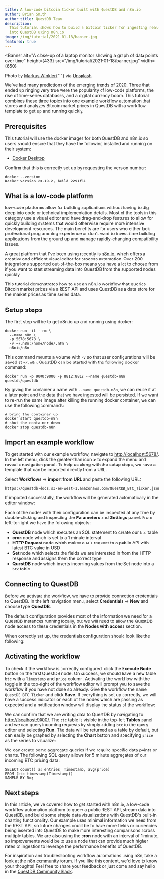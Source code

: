 ```yaml
---
title: A low-code bitcoin ticker built with QuestDB and n8n.io
author: Brian Smith
author_title: QuestDB Team
description:
  This tutorial shows how to build a bitcoin ticker for ingesting real-time data
  into QuestDB using n8n.io
image: /img/tutorial/2021-01-18/banner.jpg
featured: true
---
```



<Banner
  alt="A close-up of a laptop monitor showing a graph of data points over time"
  height={433}
  src="/img/tutorial/2021-01-18/banner.jpg"
  width={650}
>
  Photo by <a href="https://unsplash.com/photos/IrRbSND5EUc">Markus Winkler</a>{" "}
  via <a href="https://unsplash.com">Unsplash</a>
</Banner>

We've had many predictions of the emerging trends of 2020. Three that ended up
ringing very true were the popularity of low-code platforms, the rise of
time-series databases, and a digital currency boom. This tutorial combines these
three topics into one example workflow automation that stores and analyzes
Bitcoin market prices in QuestDB with a workflow template to get up and running
quickly.

<!--truncate-->

## Prerequisites

This tutorial will use the docker images for both QuestDB and n8n.io so users
should ensure that they have the following installed and running on their
system:

- [Docker Desktop](https://docs.docker.com/get-docker/)

Confirm that this is correctly set up by requesting the version number:

```shell
docker --version
Docker version 20.10.2, build 2291f61
```

## What is a low-code platform

low-code platforms allow for building applications without having to dig deep
into code or technical implementation details. Most of the tools in this
category use a visual editor and have drag-and-drop features to allow for
quickly building systems that would otherwise require more intensive development
resources. The main benefits are for users who either lack professional
programming experience or don't want to invest time building applications from
the ground up and manage rapidly-changing compatibility issues.

A great platform that I've been using recently is [n8n.io](https://n8n.io/),
which offers a creative and efficient visual editor for process automation. Over
200 integrations supported out-of-the-box means you have a lot to choose from if
you want to start streaming data into QuestDB from the supported nodes quickly.

This tutorial demonstrates how to use an n8n.io workflow that queries Bitcoin
market prices via a REST API and uses QuestDB as a data store for the market
prices as time series data.

## Setup steps

The first step will be to get n8n.io up and running using docker:

```shell
docker run -it --rm \
  --name n8n \
  -p 5678:5678 \
  -v ~/.n8n:/home/node/.n8n \
  n8nio/n8n
```

This command mounts a volume with `-v` so that user configurations will be saved
at `~/.n8n`. QuestDB can be started with the following docker command:

```
docker run -p 9000:9000 -p 8812:8812 --name questdb-n8n questdb/questdb
```

By giving the container a name with `--name questdb-n8n`, we can reuse it at a later point and
the data that we have ingested will be persisted. If we want to re-run the same
image after killing the running docker container, we can use the following
commands:

```shell
# bring the container up
docker start questdb-n8n
# shut the container down
docker stop questdb-n8n
```

## Import an example workflow

To get started with our example workflow, navigate to
[http://localhost:5678/](http://localhost:5678/). In the left menu, click the
greater-than icon **>** to expand the menu and reveal a navigation panel. To
help us along with the setup steps, we have a template that can be imported
directly from a URL.

Select **Workflows** -> **import from URL** and paste the following URL:

```bash
https://questdb-docs.s3-eu-west-1.amazonaws.com/QuestDB_BTC_Ticker.json
```

If imported successfully, the workflow will be generated automatically in the
editor window:


<Screenshot
  alt="Submission form to import an n8n.io workflow from URL"
  height={284}
  src="/img/tutorial/2021-01-18/imported-workflow.png"
  title="Example QuestDB BTC ticker workflow imported from URL"
  width={650}
/>

Each of the nodes with their configuration can be inspected at any time by
double-clicking and inspecting the **Parameters** and **Settings** panel. From
left-to-right we have the following objects:

- **QuestDB** node which executes an SQL statement to create our `btc` table
- **cron** node which is set to a 1 minute interval
- **HTTP Request** node which makes a `GET` request to a public API with latest
  BTC value in USD
- **Set** node which selects the fields we are interested in from the HTTP
  response and assigns them the correct type
- **QuestDB** node which inserts incoming values from the Set node into a `btc`
  table

## Connecting to QuestDB

Before we activate the workflow, we have to provide connection credentials to
QuestDB. In the left navigation menu, select **Credentials** -> **New** and
choose type **QuestDB**.

The default configuration provides most of the information we need for a QuestDB
instances running locally, but we will need to allow the QuestDB node access to
these credentials in the **Nodes with access** section.

When correctly set up, the credentials configuration should look like the
following:

<Screenshot
  alt="A credentials submission form for connecting n8n.io to QuestDB"
  height={284}
  src="/img/tutorial/2021-01-18/questdb-credentials.png"
  title="Adding connection parameters for QuestDB"
  width={650}
/>

## Activating the workflow

To check if the workflow is correctly configured, click the **Execute Node**
button on the first QuestDB node. On success, we should have a new table `btc`
with a `Timestamp` and `price` column. Activating the workflow with the toggle
in the top-right of the workflow editor will prompt you to save the workflow if
you have not done so already. Give the workflow the name `QuestDB BTC Ticker`
and click **Save**. If everything is set up correctly, we will have a success
indicator on each of the nodes which are passing as expected and a notification
window will display the status of the workflow:

<Screenshot
  alt="An active n8n.io workflow writing Bitcoin market price to QuestDB"
  height={284}
  src="/img/tutorial/2021-01-18/active-btc-ticker.png"
  title="The active workflow writing data to QuestDB"
  width={650}
/>

We can confirm that we are writing data to QuestDB by navigating to
[http://localhost:9000/](http://localhost:9000/). The `btc` table is visible in
the top-left **Tables** panel and we can query incoming requests by simply
adding `btc` to the query editor and selecting **Run**. The data will be
returned as a table by default, but can easily be graphed by selecting the
**Chart** button and specifying `price` as the series to visualize:

<Screenshot
  alt="Time series data returned by QuestDB graphed as a chart"
  height={284}
  src="/img/tutorial/2021-01-18/create-chart.png"
  title="Graphing our ticker data in QuestDB"
  width={650}
/>

We can create some aggregate queries if we require specific data points or
charts. The following SQL query allows for 5 minute aggregates of our incoming
BTC pricing data:

```
SELECT count() as entries, Timestamp, avg(price)
FROM (btc timestamp(Timestamp))
SAMPLE BY 5m;
```

<Screenshot
  alt="Time series data graphed in QuestDB using five minute aggregates"
  height={284}
  src="/img/tutorial/2021-01-18/charting-aggregates.png"
  title="Graphing 5 minute aggregates of our ticker data in QuestDB"
  width={650}
/>

## Next steps

In this article, we've covered how to get started with n8n.io, a low-code
workflow automation platform to query a public REST API, stream data into
QuestDB, and build some simple data visualizations with QuestDB's built-in
charting functionality. Our example uses minimal information we need from the
REST API, so future changes could be to have more fields or currencies being
inserted into QuestDB to make more interesting comparisons across multiple
tables. We are also using the **cron** node with an interval of 1 minute, so
improvements would be to use a node that can provide much higher rates of
ingestion to leverage the performance benefits of QuestDB.

For inspiration and troubleshooting workflow automations using n8n, take a look
at the [n8n community](https://community.n8n.io/) forum. If you like this
content, we'd love to know your thoughts! Feel free to share your feedback or
just come and say hello in the [QuestDB Community Slack]({@slackUrl@}).

